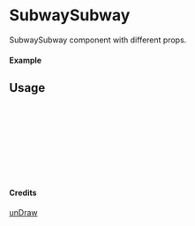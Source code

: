 
<Meta of={SubwaySubway} title="unDraw/SubwaySubway" />

# SubwaySubway

SubwaySubway component with different props.

#### Example

<Canvas of={SubwaySubway.Primary} />

## Usage

```ts
import { SubwaySubway } from "yadl-ui";

const Example = () => {
  return (
      <SubwaySubway />
  );
};

export default Example;
```

#### Credits
[unDraw](https://undraw.co/illustrations)
